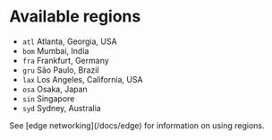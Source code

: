 # Available regions

- `atl` Atlanta, Georgia, USA
- `bom` Mumbai, India
- `fra` Frankfurt, Germany
- `gru` São Paulo, Brazil
- `lax` Los Angeles, California, USA
- `osa` Osaka, Japan
- `sin` Singapore
- `syd` Sydney, Australia

<Tip>
    See [edge networking](/docs/edge) for information on using regions.
</Tip>
